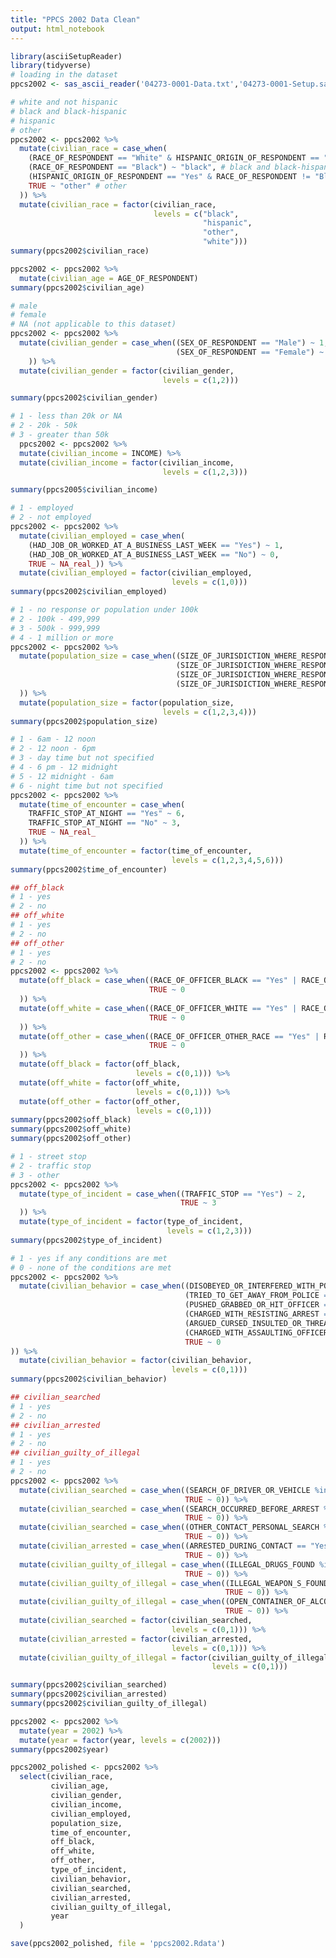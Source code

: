 ```yaml
---
title: "PPCS 2002 Data Clean"
output: html_notebook
---
```


```r
library(asciiSetupReader)
library(tidyverse)
# loading in the dataset
ppcs2002 <- sas_ascii_reader('04273-0001-Data.txt','04273-0001-Setup.sas')
```

```r
# white and not hispanic
# black and black-hispanic
# hispanic
# other
ppcs2002 <- ppcs2002 %>% 
  mutate(civilian_race = case_when(
    (RACE_OF_RESPONDENT == "White" & HISPANIC_ORIGIN_OF_RESPONDENT == "No") ~ "white", # white and not hispanic
    (RACE_OF_RESPONDENT == "Black") ~ "black", # black and black-hispanic
    (HISPANIC_ORIGIN_OF_RESPONDENT == "Yes" & RACE_OF_RESPONDENT != "Black") ~ "hispanic", # hispanic
    TRUE ~ "other" # other
  )) %>%
  mutate(civilian_race = factor(civilian_race, 
                                levels = c("black",
                                           "hispanic",
                                           "other",
                                           "white")))
summary(ppcs2002$civilian_race)
```

```r
ppcs2002 <- ppcs2002 %>% 
  mutate(civilian_age = AGE_OF_RESPONDENT)
summary(ppcs2002$civilian_age)
```

```r
# male
# female
# NA (not applicable to this dataset)
ppcs2002 <- ppcs2002 %>%
  mutate(civilian_gender = case_when((SEX_OF_RESPONDENT == "Male") ~ 1,
                                     (SEX_OF_RESPONDENT == "Female") ~ 2
    )) %>%
  mutate(civilian_gender = factor(civilian_gender,
                                  levels = c(1,2)))

summary(ppcs2002$civilian_gender)
```

```r
# 1 - less than 20k or NA
# 2 - 20k - 50k
# 3 - greater than 50k
  ppcs2002 <- ppcs2002 %>%
  mutate(civilian_income = INCOME) %>%
  mutate(civilian_income = factor(civilian_income,
                                  levels = c(1,2,3)))

summary(ppcs2005$civilian_income)
```

```r
# 1 - employed
# 2 - not employed
ppcs2002 <- ppcs2002 %>%
  mutate(civilian_employed = case_when(
    (HAD_JOB_OR_WORKED_AT_A_BUSINESS_LAST_WEEK == "Yes") ~ 1,
    (HAD_JOB_OR_WORKED_AT_A_BUSINESS_LAST_WEEK == "No") ~ 0, 
    TRUE ~ NA_real_)) %>%
  mutate(civilian_employed = factor(civilian_employed,
                                    levels = c(1,0)))
summary(ppcs2002$civilian_employed)
```

```r
# 1 - no response or population under 100k
# 2 - 100k - 499,999
# 3 - 500k - 999,999
# 4 - 1 million or more
ppcs2002 <- ppcs2002 %>%
  mutate(population_size = case_when((SIZE_OF_JURISDICTION_WHERE_RESPONDENT_RESIDED == "Under 100,000/not in a place") ~ 1,
                                     (SIZE_OF_JURISDICTION_WHERE_RESPONDENT_RESIDED == "100,000-499,999") ~ 2,
                                     (SIZE_OF_JURISDICTION_WHERE_RESPONDENT_RESIDED == "500,000-999,999") ~ 3,
                                     (SIZE_OF_JURISDICTION_WHERE_RESPONDENT_RESIDED == "1 million or more") ~ 4
  )) %>%
  mutate(population_size = factor(population_size,
                                  levels = c(1,2,3,4)))
summary(ppcs2002$population_size)
```

```r
# 1 - 6am - 12 noon
# 2 - 12 noon - 6pm 
# 3 - day time but not specified
# 4 - 6 pm - 12 midnight
# 5 - 12 midnight - 6am 
# 6 - night time but not specified
ppcs2002 <- ppcs2002 %>%
  mutate(time_of_encounter = case_when(
    TRAFFIC_STOP_AT_NIGHT == "Yes" ~ 6,
    TRAFFIC_STOP_AT_NIGHT == "No" ~ 3,
    TRUE ~ NA_real_
  )) %>%
  mutate(time_of_encounter = factor(time_of_encounter,
                                    levels = c(1,2,3,4,5,6)))
summary(ppcs2002$time_of_encounter)
```

```r
## off_black
# 1 - yes
# 2 - no
## off_white
# 1 - yes
# 2 - no
## off_other
# 1 - yes
# 2 - no
ppcs2002 <- ppcs2002 %>%
  mutate(off_black = case_when((RACE_OF_OFFICER_BLACK == "Yes" | RACE_OF_OFFICERS == "Mostly black") ~ 1,
                               TRUE ~ 0
  )) %>%
  mutate(off_white = case_when((RACE_OF_OFFICER_WHITE == "Yes" | RACE_OF_OFFICERS == "Mostly white") ~ 1,
                               TRUE ~ 0
  )) %>% 
  mutate(off_other = case_when((RACE_OF_OFFICER_OTHER_RACE == "Yes" | RACE_OF_OFFICERS %in% c("Mostly some other race","Equal number of each race")) ~ 1,
                               TRUE ~ 0
  )) %>%
  mutate(off_black = factor(off_black,
                            levels = c(0,1))) %>%
  mutate(off_white = factor(off_white,
                            levels = c(0,1))) %>%
  mutate(off_other = factor(off_other,
                            levels = c(0,1)))
summary(ppcs2002$off_black)
summary(ppcs2002$off_white)
summary(ppcs2002$off_other)
```

```r
# 1 - street stop
# 2 - traffic stop
# 3 - other
ppcs2002 <- ppcs2002 %>%
  mutate(type_of_incident = case_when((TRAFFIC_STOP == "Yes") ~ 2,
                                      TRUE ~ 3
  )) %>%
  mutate(type_of_incident = factor(type_of_incident,
                                   levels = c(1,2,3)))
summary(ppcs2002$type_of_incident)
```

```r
# 1 - yes if any conditions are met
# 0 - none of the conditions are met
ppcs2002 <- ppcs2002 %>%
  mutate(civilian_behavior = case_when((DISOBEYED_OR_INTERFERED_WITH_POLICE == "Yes") ~ 1,
                                       (TRIED_TO_GET_AWAY_FROM_POLICE == "Yes") ~ 1,
                                       (PUSHED_GRABBED_OR_HIT_OFFICER == "Yes") ~ 1,
                                       (CHARGED_WITH_RESISTING_ARREST == "Yes") ~ 1,
                                       (ARGUED_CURSED_INSULTED_OR_THREATENED_POLICE == "Yes") ~ 1,
                                       (CHARGED_WITH_ASSAULTING_OFFICER == "Yes") ~ 1,
                                       TRUE ~ 0
)) %>%
  mutate(civilian_behavior = factor(civilian_behavior,
                                    levels = c(0,1)))
summary(ppcs2002$civilian_behavior)
```

```r
## civilian_searched
# 1 - yes
# 2 - no
## civilian_arrested
# 1 - yes
# 2 - no
## civilian_guilty_of_illegal
# 1 - yes
# 2 - no
ppcs2002 <- ppcs2002 %>%
  mutate(civilian_searched = case_when((SEARCH_OF_DRIVER_OR_VEHICLE %in% c("Yes")) ~ 1,
                                       TRUE ~ 0)) %>%
  mutate(civilian_searched = case_when((SEARCH_OCCURRED_BEFORE_ARREST %in% c("Yes")) ~ 1,
                                       TRUE ~ 0)) %>%
  mutate(civilian_searched = case_when((OTHER_CONTACT_PERSONAL_SEARCH %in% c("Yes")) ~ 1,
                                       TRUE ~ 0)) %>%
  mutate(civilian_arrested = case_when((ARRESTED_DURING_CONTACT == "Yes") ~ 1,
                                       TRUE ~ 0)) %>%
  mutate(civilian_guilty_of_illegal = case_when((ILLEGAL_DRUGS_FOUND %in% c("Yes")) ~ 1,
                                       TRUE ~ 0)) %>%
  mutate(civilian_guilty_of_illegal = case_when((ILLEGAL_WEAPON_S_FOUND %in% c("Yes")) ~ 1,
                                                TRUE ~ 0)) %>%
  mutate(civilian_guilty_of_illegal = case_when((OPEN_CONTAINER_OF_ALCOHOL_FOUND %in% c("Yes")) ~ 1,
                                                TRUE ~ 0)) %>%
  mutate(civilian_searched = factor(civilian_searched,
                                    levels = c(0,1))) %>%
  mutate(civilian_arrested = factor(civilian_arrested,
                                    levels = c(0,1))) %>%
  mutate(civilian_guilty_of_illegal = factor(civilian_guilty_of_illegal,
                                             levels = c(0,1)))

summary(ppcs2002$civilian_searched)
summary(ppcs2002$civilian_arrested)
summary(ppcs2002$civilian_guilty_of_illegal)
```

```r
ppcs2002 <- ppcs2002 %>%
  mutate(year = 2002) %>%
  mutate(year = factor(year, levels = c(2002)))
summary(ppcs2002$year)
```

```r
ppcs2002_polished <- ppcs2002 %>%
  select(civilian_race,
         civilian_age,
         civilian_gender,
         civilian_income,
         civilian_employed,
         population_size,
         time_of_encounter,
         off_black,
         off_white,
         off_other,
         type_of_incident,
         civilian_behavior,
         civilian_searched,
         civilian_arrested,
         civilian_guilty_of_illegal,
         year
  )

save(ppcs2002_polished, file = 'ppcs2002.Rdata')
```
